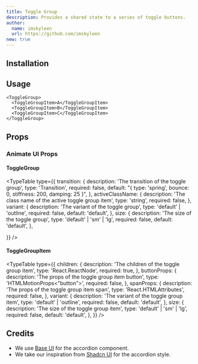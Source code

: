 ```yaml
---
title: Toggle Group
description: Provides a shared state to a series of toggle buttons.
author:
  name: imskyleen
  url: https://github.com/imskyleen
new: true
---
```


<ComponentPreview name="base-toggle-group-demo" />

## Installation

<ComponentInstallation name="base-toggle-group" />

## Usage

```tsx
<ToggleGroup>
  <ToggleGroupItem>A</ToggleGroupItem>
  <ToggleGroupItem>B</ToggleGroupItem>
  <ToggleGroupItem>C</ToggleGroupItem>
</ToggleGroup>
```

## Props

<div className="flex flex-row gap-x-3">
  <ExternalLink
    href="https://base-ui.com/react/components/toggle-group"
    text="Docs"
  />
  <ExternalLink
    href="https://base-ui.com/react/components/toggle-group#api-reference"
    text="API Reference"
  />
</div>

### Animate UI Props

#### ToggleGroup

<TypeTable
  type={{
    transition: {
      description: 'The transition of the toggle group',
      type: 'Transition',
      required: false,
      default: "{ type: 'spring', bounce: 0, stiffness: 200, damping: 25 }",
    },
    activeClassName: {
      description: 'The class name of the active toggle group item',
      type: 'string',
      required: false,
    },
    variant: {
      description: 'The variant of the toggle group',
      type: 'default' | 'outline',
      required: false,
      default: 'default',
    },
    size: {
      description: 'The size of the toggle group',
      type: 'default' | 'sm' | 'lg',
      required: false,
      default: 'default',
    },

}}
/>

#### ToggleGroupItem

<TypeTable
  type={{
    children: {
      description: 'The children of the toggle group item',
      type: 'React.ReactNode',
      required: true,
    },
    buttonProps: {
      description: 'The props of the toggle group item button',
      type: 'HTMLMotionProps<"button">',
      required: false,
    },
    spanProps: {
      description: 'The props of the toggle group item span',
      type: 'React.HTMLAttributes<HTMLSpanElement>',
      required: false,
    },
    variant: {
      description: 'The variant of the toggle group item',
      type: 'default' | 'outline',
      required: false,
      default: 'default',
    },
    size: {
      description: 'The size of the toggle group item',
      type: 'default' | 'sm' | 'lg',
      required: false,
      default: 'default',
    },
  }}
/>

## Credits

- We use [Base UI](https://base-ui.com/react/components/accordion) for the accordion component.
- We take our inspiration from [Shadcn UI](https://ui.shadcn.com/docs/components/accordion) for the accordion style.
